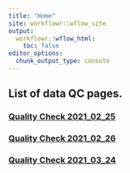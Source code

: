 ```yaml
---
title: "Home"
site: workflowr::wflow_site
output:
  workflowr::wflow_html:
    toc: false
editor_options:
  chunk_output_type: console
---
```


## List of data QC pages. <br />
### <a href="qc_210225.html">Quality Check 2021_02_25</a>
### <a href="qc_210226.html">Quality Check 2021_02_26</a>
### <a href="qc_210324.html">Quality Check 2021_03_24</a>
